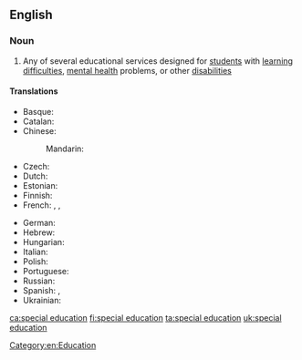 ==English==

===Noun===
{{wikipedia}}
{{en-noun|head=[[special]] [[education]]|-}}

# Any of several educational services designed for [[student]]s with [[learning difficulty|learning difficulties]], [[mental health]] problems, or other [[disability|disabilities]]

====Translations====
{{trans-top|educational services designed for students with learning difficulties}}
* Basque: {{t|eu|hezkuntza berezi}}
* Catalan: {{t+|ca|educació especial|f}}
* Chinese:
*: Mandarin: {{t+|cmn|特殊教育|tr=tèshū jiàoyù|sc=Hani}}
* Czech: {{t|cs|speciální pedagogika|f}}
* Dutch: {{t|nl|speciaal onderwijs|n}}
* Estonian: {{t|et|eripedagoogika}}
* Finnish: {{t|fi|erityisopetus}}
* French: {{t+|fr|transition|f}}, {{t|fr|éducation spécialisée|f}}, {{t|fr|enseignement spécialisé|m}}
{{trans-mid}}
* German: {{t|de|Sonderpädagogik|f}}
* Hebrew: {{t|he|חינוך מיוחד|m|tr=khinúkh m'yukhád}}
* Hungarian: {{t+|hu|gyógypedagógia}}
* Italian: {{t|it|pedagogia speciale|f}}
* Polish: {{t|pl|pedagogika specjalna}}
* Portuguese: {{t|pt|educação especial|f}}
* Russian: {{t|ru|специальная педагогика|f}}
* Spanish: {{t|es|educación especial|f}}, {{t|es|educación diferencial|f}}
* Ukrainian: {{t+|uk|спеціальна школа|f|sc=Cyrl}}
{{trans-bottom}}

[[Category:en:Education]]

[[ca:special education]]
[[fi:special education]]
[[ta:special education]]
[[uk:special education]]